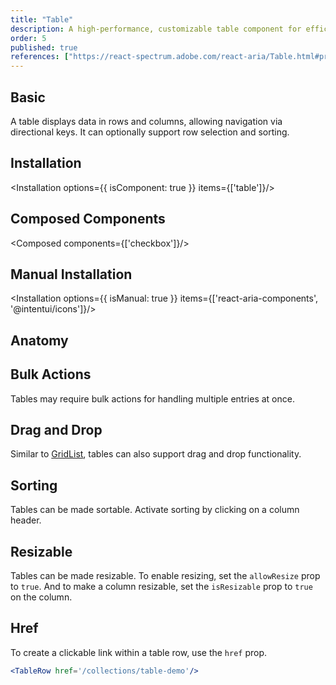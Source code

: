 ```yaml
---
title: "Table"
description: A high-performance, customizable table component for efficiently displaying large datasets.
order: 5
published: true
references: ["https://react-spectrum.adobe.com/react-aria/Table.html#props"]
---
```


## Basic
A table displays data in rows and columns, allowing navigation via directional keys. It can optionally support row selection and sorting.
<How isCenter={false} withNoPadding toUse="collections/table/table-demo" />

## Installation
<Installation options={{ isComponent: true }} items={['table']}/>

## Composed Components
<Composed components={['checkbox']}/>

## Manual Installation
<Installation options={{ isManual: true }} items={['react-aria-components', '@intentui/icons']}/>

<SourceCode toShow='table'/>

## Anatomy
<Anatomy show='table-anatomy'/>

## Bulk Actions
Tables may require bulk actions for handling multiple entries at once.
<How isCenter={false} withNoPadding toUse="collections/table/table-bulk-demo" />

## Drag and Drop
Similar to [GridList](/docs/components/collections/grid-list), tables can also support drag and drop functionality.
<How isCenter={false} withNoPadding toUse="collections/table/table-drag-demo" />

## Sorting
Tables can be made sortable. Activate sorting by clicking on a column header.
<How isCenter={false} withNoPadding toUse="collections/table/table-sorting-demo" />

## Resizable
Tables can be made resizable. To enable resizing, set the `allowResize` prop to `true`. And to make a column resizable, set the `isResizable` prop to `true` on the column.
<How isCenter={false} withNoPadding toUse="collections/table/table-resize-demo" />

## Href
To create a clickable link within a table row, use the `href` prop.

```jsx
<TableRow href='/collections/table-demo'/>
```
